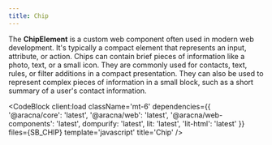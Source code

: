 ```yaml
---
title: Chip
---
```



The **ChipElement** is a custom web component often used in modern web development. It's typically a compact element that represents an input, attribute, or action. Chips can contain brief pieces of information like a photo, text, or a small icon. They are commonly used for contacts, text, rules, or filter additions in a compact presentation. They can also be used to represent complex pieces of information in a small block, such as a short summary of a user's contact information.

<ChipComponentBlock client:load />

<CodeBlock
  client:load
  className='mt-6'
  dependencies={{
    '@aracna/core': 'latest',
    '@aracna/web': 'latest',
    '@aracna/web-components': 'latest',
    dompurify: 'latest',
    lit: 'latest',
    'lit-html': 'latest'
  }}
  files={SB_CHIP}
  template='javascript'
  title='Chip'
/>

